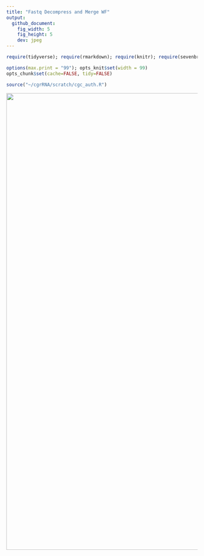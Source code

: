 ```yaml
---
title: "Fastq Decompress and Merge WF"
output:
  github_document:
    fig_width: 5
    fig_height: 5
    dev: jpeg
---
```


```r
require(tidyverse); require(rmarkdown); require(knitr); require(sevenbridges); 

options(max.print = "99"); opts_knit$set(width = 99)
opts_chunk$set(cache=FALSE, tidy=FALSE)

source("~/cgrRNA/scratch/cgc_auth.R")

```

<a href="https://brood.sbgenomics.com/static/dave/cgrrna/fastq-decompress-and-merge/1.png" target="_blank">
<img width="1200" border="0" align="center"src="https://brood.sbgenomics.com/static/dave/cgrrna/fastq-decompress-and-merge/1.png"/>
</a>
